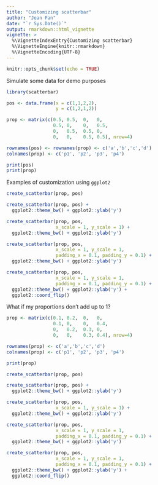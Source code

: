 ```yaml
---
title: "Customizing scatterbar"
author: "Jean Fan"
date: "`r Sys.Date()`"
output: rmarkdown::html_vignette
vignette: >
  %\VignetteIndexEntry{Customizing scatterbar}
  %\VignetteEngine{knitr::rmarkdown}
  %\VignetteEncoding{UTF-8}
---
```


```r
knitr::opts_chunk$set(echo = TRUE)
```

Simulate some data for demo purposes

```r
library(scatterbar)

pos <- data.frame(x = c(1,1,2,2),
                  y = c(1,2,1,2))

prop <- matrix(c(0.5, 0.5,  0,   0,
                 0.5, 0,    0,   0.5,
                 0,   0.5,  0.5, 0,
                 0,   0,    0.5, 0.5), nrow=4)

rownames(pos) <- rownames(prop) <- c('a','b','c','d')
colnames(prop) <- c('p1', 'p2', 'p3', 'p4')

print(pos)
print(prop)
```

Examples of customization using `ggplot2`

```r
create_scatterbar(prop, pos)

create_scatterbar(prop, pos) +
  ggplot2::theme_bw() + ggplot2::ylab('y')

create_scatterbar(prop, pos, 
                  x_scale = 1, y_scale = 1) +
  ggplot2::theme_bw() + ggplot2::ylab('y')

create_scatterbar(prop, pos, 
                  x_scale = 1, y_scale = 1, 
                  padding_x = 0.1, padding_y = 0.1) +
  ggplot2::theme_bw() + ggplot2::ylab('y')

create_scatterbar(prop, pos, 
                  x_scale = 1, y_scale = 1, 
                  padding_x = 0.1, padding_y = 0.1) +
  ggplot2::theme_bw() + ggplot2::ylab('y') + 
  ggplot2::coord_flip()
```

What if my proportions don't add up to 1?

```r
prop <- matrix(c(0.1, 0.2,  0,   0,
                 0.1, 0,    0,   0.4,
                 0,   0.2,  0.3, 0,
                 0,   0,    0.3, 0.4), nrow=4)

rownames(prop) <- c('a','b','c','d')
colnames(prop) <- c('p1', 'p2', 'p3', 'p4')

print(prop)

create_scatterbar(prop, pos)

create_scatterbar(prop, pos) +
  ggplot2::theme_bw() + ggplot2::ylab('y')

create_scatterbar(prop, pos, 
                  x_scale = 1, y_scale = 1) +
  ggplot2::theme_bw() + ggplot2::ylab('y')

create_scatterbar(prop, pos, 
                  x_scale = 1, y_scale = 1, 
                  padding_x = 0.1, padding_y = 0.1) +
  ggplot2::theme_bw() + ggplot2::ylab('y')

create_scatterbar(prop, pos, 
                  x_scale = 1, y_scale = 1, 
                  padding_x = 0.1, padding_y = 0.1) +
  ggplot2::theme_bw() + ggplot2::ylab('y') + 
  ggplot2::coord_flip()
```

